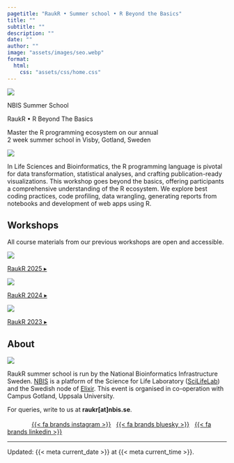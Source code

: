 ```yaml
---
pagetitle: "RaukR • Summer school • R Beyond the Basics"
title: ""
subtitle: ""
description: ""
date: ""
author: ""
image: "assets/images/seo.webp"
format:
  html:
    css: "assets/css/home.css"
---
```


::: {.hero .column-page}

![](assets/images/panorama.webp){.hero-image fig-alt="Hands coding at a laptop with the view of a medieval city"}

::: {.hero-inner}

::: {.hero-title-1}
NBIS Summer School
:::

::: {.hero-title-2}
RaukR • R Beyond The Basics
:::

::: {.hero-title-3}
Master the R programming ecosystem on our annual  
2 week summer school in Visby, Gotland, Sweden
:::

:::
:::

::: {.hero-image-small-screen}
![](assets/images/visby-typing.webp)
:::

In Life Sciences and Bioinformatics, the R programming language is pivotal for data transformation, statistical analyses, and crafting publication-ready visualizations. This workshop goes beyond the basics, offering participants a comprehensive understanding of the R ecosystem. We explore best coding practices, code profiling, data wrangling, generating reports from notebooks and development of web apps using R.

## Workshops

All course materials from our previous workshops are open and accessible.

<!-- **[RaukR 2025](https://nbisweden.github.io/raukr-2025/)** -->

::: {.image-container}

![](assets/images/group-2025.webp){fig-alt="Group photo of teachers and participants with seastacks at Ljugarn"}

::: {.overlay-text}
[[RaukR 2025 &#9656;](https://nbisweden.github.io/raukr-2025/)]{.large}
:::

:::

:::: {.grid-container}
::: {.grid-item .image-container}

<!-- **[RaukR 2024](https://nbisweden.github.io/raukr-2024/)** -->
![](assets/images/group-2024.webp){fig-alt="Group photo of teachers and participants with seastacks at Ljugarn"}

::: {.overlay-text}
[[RaukR 2024 &#9656;](https://nbisweden.github.io/raukr-2024/)]{.large}
:::

:::



::: {.grid-item .image-container}

<!-- **[RaukR 2023](https://nbisweden.github.io/raukr-2023/)** -->
![](assets/images/group-2023.webp){fig-alt="Group photo of teachers and participants with seastacks at Ljugarn"}

::: {.overlay-text}
[[RaukR 2023 &#9656;](https://nbisweden.github.io/raukr-2023/)]{.large}
:::

:::
::::

## About

![](assets/images/visby-wall.webp){fig-alt="An aerial view of a medieval harbor with fishing vessels"}

RaukR summer school is run by the National Bioinformatics Infrastructure Sweden. [NBIS](https://nbis.se) is a platform of the Science for Life Laboratory ([SciLifeLab](https://www.scilifelab.se/)) and the Swedish node of [Elixir](https://elixir-europe.org/). This event is organised in co-operation with Campus Gotland, Uppsala University.

For queries, write to us at **raukr[at]nbis.se**.  

![](assets/logos/raukr.svg){height="1.2em" style="margin-bottom:-3px;"} &nbsp; ![](assets/logos/nbis-scilifelab.svg){height="1.1em"} &nbsp; [{{< fa brands instagram >}}](https://www.instagram.com/raukr_nbis/) &nbsp; [{{< fa brands bluesky >}}](https://bsky.app/profile/nbis.se) &nbsp; [{{< fa brands linkedin >}}](https://www.linkedin.com/company/nbisweden)  

---

::: small
Updated: {{< meta current_date >}} at {{< meta current_time >}}.
:::

<!-- typeform signup form -->
<!--
<div data-tf-live="01JY9F9HH8P1CB05DEQ52XGDCN"></div>  
<script src="//embed.typeform.com/next/embed.js"></script>  
-->
